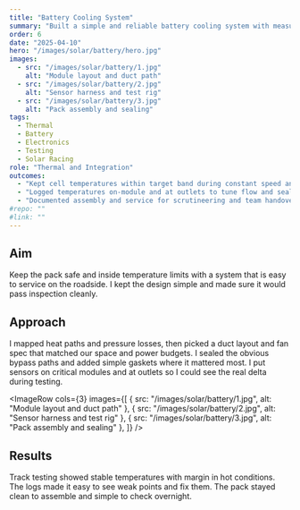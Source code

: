 ```yaml
---
title: "Battery Cooling System"
summary: "Built a simple and reliable battery cooling system with measured temperature control under race loads."
order: 6
date: "2025-04-10"
hero: "/images/solar/battery/hero.jpg"
images:
  - src: "/images/solar/battery/1.jpg"
    alt: "Module layout and duct path"
  - src: "/images/solar/battery/2.jpg"
    alt: "Sensor harness and test rig"
  - src: "/images/solar/battery/3.jpg"
    alt: "Pack assembly and sealing"
tags:
  - Thermal
  - Battery
  - Electronics
  - Testing
  - Solar Racing
role: "Thermal and Integration"
outcomes:
  - "Kept cell temperatures within target band during constant speed and hill segments."
  - "Logged temperatures on-module and at outlets to tune flow and sealing."
  - "Documented assembly and service for scrutineering and team handover."
#repo: ""
#link: ""
---
```



## Aim

Keep the pack safe and inside temperature limits with a system that is easy to service on the roadside. I kept the design simple and made sure it would pass inspection cleanly.

## Approach

I mapped heat paths and pressure losses, then picked a duct layout and fan spec that matched our space and power budgets. I sealed the obvious bypass paths and added simple gaskets where it mattered most. I put sensors on critical modules and at outlets so I could see the real delta during testing.

<ImageRow
  cols={3}
  images={[
    { src: "/images/solar/battery/1.jpg", alt: "Module layout and duct path" },
    { src: "/images/solar/battery/2.jpg", alt: "Sensor harness and test rig" },
    { src: "/images/solar/battery/3.jpg", alt: "Pack assembly and sealing" },
  ]}
/>

## Results

Track testing showed stable temperatures with margin in hot conditions. The logs made it easy to see weak points and fix them. The pack stayed clean to assemble and simple to check overnight.
